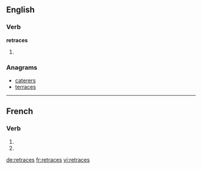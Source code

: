 {{also|retracés}}
==English==

===Verb===
'''retraces'''

# {{third-person singular of|retrace}}

===Anagrams===
* [[caterers#English|caterers]]
* [[terraces#English|terraces]]

----

==French==

===Verb===
{{fr-verb-form}}

# {{conjugation of|retracer||2|s|pres|ind|lang=fr}}
# {{conjugation of|retracer||2|s|pres|sub|lang=fr}}
{{count page|[[Wiktionary:Page count]]}}

[[de:retraces]]
[[fr:retraces]]
[[vi:retraces]]
